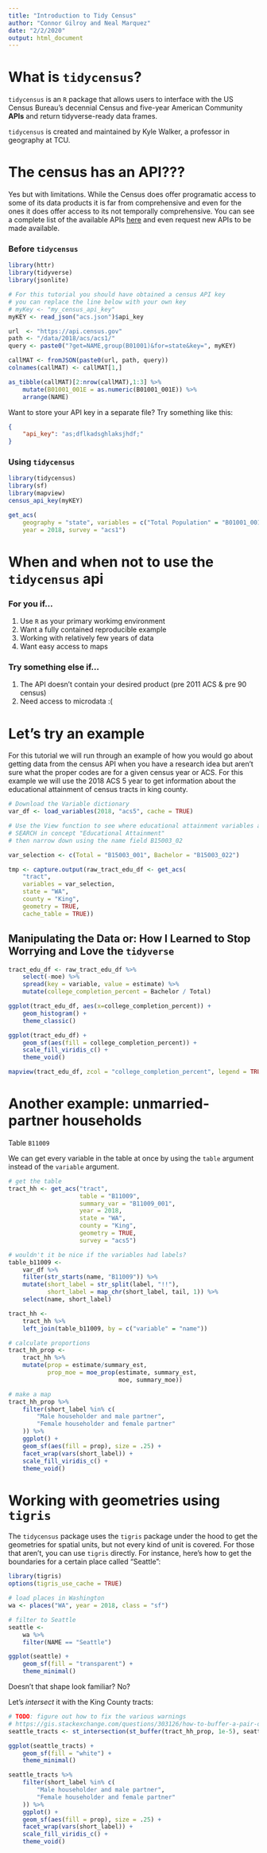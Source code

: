 ```yaml
---
title: "Introduction to Tidy Census"
author: "Connor Gilroy and Neal Marquez"
date: "2/2/2020"
output: html_document
---
```


# What is `tidycensus`?

`tidycensus` is an `R` package that allows users to interface with the US Census Bureau's decennial Census and five-year American Community __APIs__ and return tidyverse-ready data frames. 

`tidycensus` is created and maintained by Kyle Walker, a professor in geography at TCU.

# The census has an API???

Yes but with limitations. While the Census does offer programatic access to some of its data products it is far from comprehensive and even for the ones it does offer access to its not temporally comprehensive. You can see a complete list of the available APIs [here](https://www.census.gov/data/developers/data-sets.html) and even request new APIs to be made available.

### Before `tidycensus`

```R
library(httr)
library(tidyverse)
library(jsonlite)

# For this tutorial you should have obtained a census API key
# you can replace the line below with your own key 
# myKey <- "my_census_api_key"
myKEY <- read_json("acs.json")$api_key

url  <- "https://api.census.gov"
path <- "/data/2018/acs/acs1/"
query <- paste0("?get=NAME,group(B01001)&for=state&key=", myKEY)

callMAT <- fromJSON(paste0(url, path, query))
colnames(callMAT) <- callMAT[1,]

as_tibble(callMAT)[2:nrow(callMAT),1:3] %>%
    mutate(B01001_001E = as.numeric(B01001_001E)) %>%
    arrange(NAME)
```


Want to store your API key in a separate file? Try something like this:

```json
{
    "api_key": "as;dflkadsghlaksjhdf;"
}
```

### Using `tidycensus`

```R
library(tidycensus)
library(sf)
library(mapview)
census_api_key(myKEY)

get_acs(
    geography = "state", variables = c("Total Population" = "B01001_001"),
    year = 2018, survey = "acs1")
```

# When and when not to use the `tidycensus` api

### For you if...

1. Use `R` as your primary workimg environment    
2. Want a fully contained reproducible example  
3. Working with relatively few years of data  
4. Want easy access to maps  

### Try something else if...

1. The API doesn't contain your desired product (pre 2011 ACS & pre 90 census)  
2. Need access to microdata :(  

# Let's try an example

For this tutorial we will run through an example of how you would go about getting data from the census API when you have a research idea but aren't sure what the proper codes are for a given census year or ACS. For this example we will use the 2018 ACS 5 year to get information about the educational attainment of census tracts in king county. 

```R
# Download the Variable dictionary
var_df <- load_variables(2018, "acs5", cache = TRUE)

# Use the View function to see where educational attainment variables are
# SEARCH in concept "Educational Attainment"
# then narrow down using the name field B15003_02

var_selection <- c(Total = "B15003_001", Bachelor = "B15003_022")

tmp <- capture.output(raw_tract_edu_df <- get_acs(
    "tract",
    variables = var_selection, 
    state = "WA",
    county = "King",
    geometry = TRUE,
    cache_table = TRUE))

```


## Manipulating the Data or: How I Learned to Stop Worrying and Love the `tidyverse`  

```R
tract_edu_df <- raw_tract_edu_df %>% 
    select(-moe) %>% 
    spread(key = variable, value = estimate) %>%
    mutate(college_completion_percent = Bachelor / Total)

ggplot(tract_edu_df, aes(x=college_completion_percent)) +
    geom_histogram() +
    theme_classic()
```

```R
ggplot(tract_edu_df) +
    geom_sf(aes(fill = college_completion_percent)) +
    scale_fill_viridis_c() +
    theme_void()
```

```R
mapview(tract_edu_df, zcol = "college_completion_percent", legend = TRUE)
```

# Another example: unmarried-partner households

Table `B11009` 

We can get every variable in the table at once by using the `table` argument instead of the `variable` argument. 

```r
# get the table
tract_hh <- get_acs("tract",
                    table = "B11009",
                    summary_var = "B11009_001",
                    year = 2018,
                    state = "WA",
                    county = "King",
                    geometry = TRUE, 
                    survey = "acs5")

# wouldn't it be nice if the variables had labels?
table_b11009 <-
    var_df %>%
    filter(str_starts(name, "B11009")) %>%
    mutate(short_label = str_split(label, "!!"), 
           short_label = map_chr(short_label, tail, 1)) %>%
    select(name, short_label)

tract_hh <- 
    tract_hh %>%
    left_join(table_b11009, by = c("variable" = "name"))

# calculate proportions
tract_hh_prop <- 
    tract_hh %>% 
    mutate(prop = estimate/summary_est, 
           prop_moe = moe_prop(estimate, summary_est, 
                               moe, summary_moe))

# make a map
tract_hh_prop %>%
    filter(short_label %in% c(
        "Male householder and male partner", 
        "Female householder and female partner"
    )) %>%
    ggplot() +
    geom_sf(aes(fill = prop), size = .25) +
    facet_wrap(vars(short_label)) +
    scale_fill_viridis_c() + 
    theme_void()

```

# Working with geometries using `tigris`

The `tidycensus` package uses the `tigris` package under the hood to get the geometries for spatial units, but not every kind of unit is covered. For those that aren't, you can use `tigris` directly. For instance, here's how to get the boundaries for a certain place called "Seattle": 

```r
library(tigris)
options(tigris_use_cache = TRUE)

# load places in Washington
wa <- places("WA", year = 2018, class = "sf")

# filter to Seattle
seattle <- 
    wa %>%
    filter(NAME == "Seattle")

ggplot(seattle) + 
    geom_sf(fill = "transparent") + 
    theme_minimal() 
```

Doesn't that shape look familiar? No? 

Let's *intersect* it with the King County tracts: 

```r
# TODO: figure out how to fix the various warnings
# https://gis.stackexchange.com/questions/303126/how-to-buffer-a-pair-of-longitude-and-latitude-coordinates-in-r
seattle_tracts <- st_intersection(st_buffer(tract_hh_prop, 1e-5), seattle) 
```

```r
ggplot(seattle_tracts) + 
    geom_sf(fill = "white") + 
    theme_minimal() 
```

```r
seattle_tracts %>%
    filter(short_label %in% c(
        "Male householder and male partner", 
        "Female householder and female partner"
    )) %>%
    ggplot() +
    geom_sf(aes(fill = prop), size = .25) +
    facet_wrap(vars(short_label)) +
    scale_fill_viridis_c() + 
    theme_void()
```

